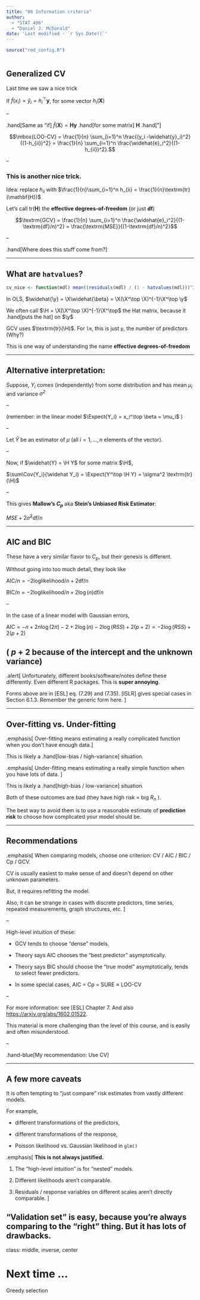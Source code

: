 ```yaml
---
title: "06 Information criteria"
author: 
  - "STAT 406"
  - "Daniel J. McDonald"
date: 'Last modified - `r Sys.Date()`'
---
```


```r
source("rmd_config.R")
```

```r
```


## Generalized CV

Last time we saw a nice trick

If $\widehat{f}(x_i) = \widehat{y}_i = h_i^\top \mathbf{y}$, for some vector $h_i(\mathbf{X})$

--

.hand[Same as "if] $\widehat{f}(\mathbf{X}) = \mathbf{H}\mathbf{y}$ .hand[for some matrix] $\mathbf{H}$ .hand["]


$$\mbox{LOO-CV} = \frac{1}{n} \sum_{i=1}^n \frac{(y_i -\widehat{y}_i)^2}{(1-h_{ii})^2} = \frac{1}{n} \sum_{i=1}^n \frac{\widehat{e}_i^2}{(1-h_{ii})^2}.$$

--

### This is another nice trick.

Idea: replace $h_{ii}$ with $\frac{1}{n}\sum_{i=1}^n h_{ii} = \frac{1}{n}\textrm{tr}(\mathbf{H})$

Let's call $\textrm{tr}(\mathbf{H})$ the __effective degrees-of-freedom__ (or just __df__)

$$\textrm{GCV} = \frac{1}{n} \sum_{i=1}^n \frac{\widehat{e}_i^2}{(1-\textrm{df}/n)^2} = \frac{\textrm{MSE}}{(1-\textrm{df}/n)^2}$$

--

.hand[Where does this stuff come from?]

$$
\newcommand{\Expect}[1]{E\left[ #1 \right]}
\newcommand{\Var}[1]{\mathrm{Var}\left[ #1 \right]}
\newcommand{\Cov}[2]{\mathrm{Cov}\left[#1,\ #2\right]}
\newcommand{\given}{\ \vert\ }
\newcommand{\y}{\mathbf{y}}
\newcommand{\X}{\mathbf{X}}
\newcommand{\H}{\mathbf{H}}
$$

---

## What are `hatvalues`?

```r
cv_nice <- function(mdl) mean((residuals(mdl) / (1 - hatvalues(mdl)))^2)
```

In OLS, $\widehat{\y} = \X\widehat{\beta} = \X(\X^\top \X)^{-1}\X^\top \y$

We often call $\H = \X(\X^\top \X)^{-1}\X^\top$ the Hat matrix, because it .hand[puts the hat] on $\y$

GCV uses $\textrm{tr}(\H)$. For `lm`, this is just `p`, the number of predictors (Why?)

This is one way of understanding the name __effective degrees-of-freedom__

---

## Alternative interpretation:

Suppose, $Y_i$ comes (independently) from some distribution and has mean $\mu_i$ and variance $\sigma^2$

--

(remember: in the linear model $\Expect{Y_i} = x_i^\top \beta = \mu_i$ )

--

Let $\widehat{Y}$ be an estimator of $\mu$ (all $i=1,\ldots,n$ elements of the vector).

\begin{aligned}
\Expect{\frac{1}{n}\sum (\widehat Y_i-\mu_i)^2} 
&= \Expect{\frac{1}{n}\sum (\widehat Y_i-Y_i + Y_i -\mu_i)^2}\\
&= \frac{1}{n}\Expect{\sum (\widehat Y_i-Y_i)^2} + \frac{1}{n}\Expect{\sum (Y_i-\mu_i)^2} + \frac{2}{n}\Expect{\sum (\widehat Y_i-Y_i)(Y_i-\mu_i)}\\
&= \frac{1}{n}\sum \Expect{(\widehat Y_i-Y_i)^2} + \sigma^2 + \frac{2}{n}\Expect{\sum (\widehat Y_i-Y_i)(Y_i-\mu_i)}\\
&\quad\vdots \\
&= \frac{1}{n}\sum \Expect{(\widehat Y_i-Y_i)^2} - \sigma^2 + \frac{2}{n}\sum\Cov{Y_i}{\widehat Y_i}
\end{aligned}

--

Now, if $\widehat{Y} = \H Y$ for some matrix $\H$,

$\sum\Cov{Y_i}{\widehat Y_i} = \Expect{Y^\top \H Y} = \sigma^2 \textrm{tr}(\H)$

--

This gives __Mallow's $C_p$__ aka __Stein's Unbiased Risk Estimator__:

$MSE + 2\hat{\sigma}^2\textrm{df}/n$

---

## AIC and BIC

These have a very similar flavor to $C_p$, but their genesis is different.

Without going into too much detail, they look like

$\textrm{AIC}/n = -2\textrm{loglikelihood}/n + 2\textrm{df}/n$

$\textrm{BIC}/n = -2\textrm{loglikelihood}/n + 2\log(n)\textrm{df}/n$

--

In the case of a linear model with Gaussian errors, 

$\textrm{AIC} = -n + 2n\log(2\pi) - 2 + 2\log(n) - 2\log(RSS) + 2(p+2) \propto -2\log(RSS) + 2(p+2)$

( $p+2$ because of the intercept and the unknown variance)
--

.alert[
Unfortunately, different books/software/notes define these differently. Even different R packages. This is __super annoying__. 

Forms above are in [ESL] eq. (7.29) and (7.35). [ISLR] gives special cases in Section 6.1.3. Remember the generic form here.
]

---

## Over-fitting vs. Under-fitting

.emphasis[
Over-fitting means estimating a really complicated function when you don't have enough data.
]

This is likely a .hand[low-bias / high-variance] situation.

.emphasis[
Under-fitting means estimating a really simple function when you have lots of data. 
]

This is likely a .hand[high-bias / low-variance] situation.

Both of these outcomes are bad (they have high risk $=$ big $R_n$ ).

The best way to avoid them is to use a reasonable estimate of __prediction risk__ to choose how complicated your model should be.

---

## Recommendations

.emphasis[
When comparing models, choose one criterion: CV / AIC / BIC / Cp / GCV. 

CV is usually easiest to make sense of and doesn't depend on other unknown parameters.

But, it requires refitting the model.

Also, it can be strange in cases with discrete predictors, time series, repeated measurements, graph structures, etc.
]

--

High-level intuition of these:

* GCV tends to choose "dense" models.

* Theory says AIC chooses the "best predictor" asymptotically.

* Theory says BIC should choose the "true model" asymptotically, tends to select fewer predictors.

* In some special cases, AIC = Cp = SURE $\approx$ LOO-CV

--

For more information: see [ESL] Chapter 7. And also <https://arxiv.org/abs/1602.01522>.

This material is more challenging than the level of this course, and is easily and often misunderstood.

--

.hand-blue[My recommendation: Use CV]

---

## A few more caveats

It is often tempting to "just compare" risk estimates from vastly different models. 

For example, 

* different transformations of the predictors, 

* different transformations of the response, 

* Poisson likelihood vs. Gaussian likelihood in `glm()`

.emphasis[
**This is not always justified.** 

1. The "high-level intuition" is for "nested" models.

1. Different likelihoods aren't comparable.

1. Residuals / response variables on different scales aren't directly comparable.
]

"Validation set" is easy, because you're always comparing to the "right" thing. But it has lots of drawbacks.
---
class: middle, inverse, center

# Next time ...

Greedy selection
